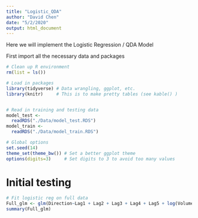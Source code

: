 ```yaml
---
title: "Logistic_QDA"
author: "David Chen"
date: "5/2/2020"
output: html_document
---
```


Here we will implement the Logistic Regression / QDA Model

First import all the necessary data and packages

```r
# Clean up R environment
rm(list = ls())

# Load in packages
library(tidyverse) # Data wrangling, ggplot, etc.
library(knitr)     # This is to make pretty tables (see kable() )


# Read in training and testing data
model_test <- 
  readRDS("./Data/model_test.RDS") 
model_train <- 
  readRDS("./Data/model_train.RDS")

# Global options
set.seed(14)
theme_set(theme_bw()) # Set a better ggplot theme
options(digits=3)     # Set digits to 3 to avoid too many values
```

# Initial testing

```r
# Fit logistic reg on full data
Full_glm <- glm(Direction~Lag1 + Lag2 + Lag3 + Lag4 + Lag5 + log(Volume), Weekly, family = binomial)
summary(Full_glm)
```












